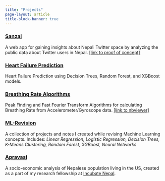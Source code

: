 ```yaml
---
title: "Projects"
page-layout: article
title-block-banner: true
---
```


### <a href="https://sanzal.com" target="_blank">Sanzal</a>

A web app for gaining insights about Nepali Twitter space by analyzing the public data about Twitter users in Nepal. <a href="https://nbviewer.org/github/ayushrajdahal/NepaliTwitterSentimentAnalysis/blob/master/Sentiment%20Analysis.ipynb" target="_blank">[link to proof of concept]</a>

### <a href="https://nbviewer.org/github/ayushrajdahal/100daysofML/blob/main/projects/5_heart_failure_prediction.ipynb" target="_blank">Heart Failure Prediction</a>

Heart Failure Prediction using Decision Trees, Random Forest, and XGBoost models.

### <a href="https://github.com/ayushrajdahal/BreathingRateAlgorithms" target="_blank">Breathing Rate Algorithms</a>

Peak Finding and Fast Fourier Transform Algorithms for calculating Breathing Rate from Accelerometer/Gyroscope data. <a href="https://nbviewer.org/github/ayushrajdahal/BreathingRateAlgorithms/blob/master/lowPassPeakCount.ipynb" target="_blank">[link to nbviewer]</a>

### <a href="https://github.com/ayushrajdahal/ML-Revision" target="_blank">ML-Revision</a>

A collection of projects and notes I created while revising Machine Learning concepts. Includes: <i>Linear Regression, Logistic Regression, Decision Trees, K-Means Clustering, Random Forest, XGBoost,
Neural Networks</i>

### <a href="https://fb.watch/gh7RGsXom_/" target="_blank">Apravasi</a>

A socio-economic analysis of Nepalese population living in the US, created as a part of my research fellowship at <a href="https://www.incubatenepal.com/" target="_blank">Incubate Nepal</a>.
